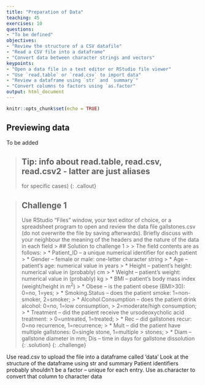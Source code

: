 ```yaml
---
title: "Preparation of Data"
teaching: 45
exercises: 10
questions:
- "To be defined"
objectives:
- "Review the structure of a CSV datafile"
- "Read a CSV file into a dataframe"
- "Convert data between character strings and vectors"
keypoints:
- "Open a data file in a text editor or RStudio file viewer"
- "Use `read.table` or `read.csv` to import data"
- "Review a dataframe using `str` and `summary`"
- "Convert columns to factors using `as.factor"
output: html_document
---
```


```r
knitr::opts_chunk$set(echo = TRUE)
```

## Previewing data

To be added

> ## Tip: info about read.table, read.csv, read.csv2 - latter are just aliases
for specific cases)
{: .callout}


> ## Challenge 1
>
> Use RStudio “Files” window, your text editor of choice, or a spreadsheet
> program to open and review the data file gallstones.csv (do not overwrite
> the file by saving afterwards). Briefly discuss with your neighbour the
> meaning of the headers and the nature of the data in each field
> > ## Solution to challenge 1
> >
> > The field contents are as follows:
> > * Patient_ID – a unique numerical identifier for each patient
> > * Gender – female or male: one-letter character string
> > * Age – patient’s age: numerical value in years
> > * Height – patient’s height: numerical value in (probably) cm
> > * Weight – patient’s weight: numerical value in (probably) kg
> > * BMI – patient’s body mass index (weight/height in m<sup>2</sup>)
> > * Obese – is the patient obese (BMI>30): 0=no, 1=yes;
> > * Smoking.Status – does the patient smoke: 1=non-smoker, 2=smoker;
> > * Alcohol.Consumption – does the patient drink alcohol: 0=no, 1=low consumption,
> > 2=moderate/high consumption;
> > * Treatment – did the patient receive the ursodeoxycholic acid treatment:
> > 0=untreated, 1=treated;
> > * Rec – did gallstones recur: 0=no recurrence, 1=recurrence;
> > * Mult – did the patient have multiple gallstones: 0=single stone, 1=multiple
> > stones;
> > * Diam – gallstone diameter in mm; Dis – time in days for gallstone dissolution
> {: .solution}
{: .challenge}

Use read.csv to upload the file into a dataframe called ‘data’
Look at the structure of the dataframe using str and summary
Patient identifiers probably shouldn’t be a factor – unique for each entry. Use as.character to convert that column to character data
